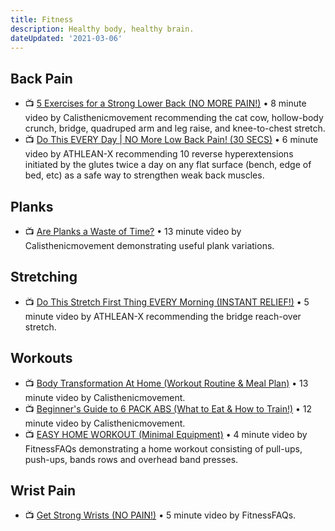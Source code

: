```yaml
---
title: Fitness
description: Healthy body, healthy brain.
dateUpdated: '2021-03-06'
---
```


## Back Pain

- 📺 [5 Exercises for a Strong Lower Back (NO MORE PAIN!)](https://m.youtube.com/watch?v=cVnIAfmEox0) • 8 minute video by Calisthenicmovement recommending the cat cow, hollow-body crunch, bridge, quadruped arm and leg raise, and knee-to-chest stretch.
- 📺 [Do This EVERY Day | NO More Low Back Pain! (30 SECS)](https://m.youtube.com/watch?v=DvJnmHynMfo) • 6 minute video by ATHLEAN-X recommending 10 reverse hyperextensions initiated by the glutes twice a day on any flat surface (bench, edge of bed, etc) as a safe way to strengthen weak back muscles.

## Planks

- 📺 [Are Planks a Waste of Time?](https://m.youtube.com/watch?v=uC2zd0ppaLc&feature=youtu.be) • 13 minute video by Calisthenicmovement demonstrating useful plank variations.

## Stretching

- 📺 [Do This Stretch First Thing EVERY Morning (INSTANT RELIEF!)](https://m.youtube.com/watch?v=m4-MLaa4nCs) • 5 minute video by ATHLEAN-X recommending the bridge reach-over stretch.

## Workouts

- 📺 [Body Transformation At Home (Workout Routine & Meal Plan)](https://m.youtube.com/watch?v=GrCFh9grF-k) • 13 minute video by Calisthenicmovement.
- 📺 [Beginner's Guide to 6 PACK ABS (What to Eat & How to Train!)](https://m.youtube.com/watch?v=GHC_GoAmwqo) • 12 minute video by Calisthenicmovement.
- 📺 [EASY HOME WORKOUT (Minimal Equipment)](https://m.youtube.com/watch?v=maI1dP0MSkI) • 4 minute video by FitnessFAQs demonstrating a home workout consisting of pull-ups, push-ups, bands rows and overhead band presses.

## Wrist Pain

- 📺 [Get Strong Wrists (NO PAIN!)](https://m.youtube.com/watch?v=M7hga65KtDA) • 5 minute video by FitnessFAQs.
